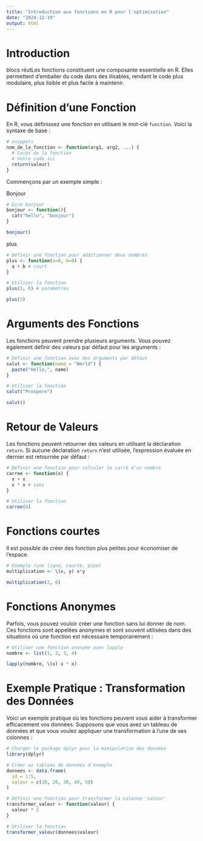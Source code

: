 ```yaml
---
title: "Introduction aux fonctions en R pour l'optimisation"
date: "2024-12-19"
output: html
---
```


# Introduction

blocs réutLes fonctions constituent une composante essentielle en R. Elles permettent d'emballer du code dans des ilisables, rendant le code plus modulaire, plus lisible et plus facile à maintenir.

# Définition d'une Fonction

En R, vous définissez une fonction en utilisant le mot-clé `function`. Voici la syntaxe de base :

```r
# snippets
nom_de_la_fonction <- function(arg1, arg2, ...) {
  # Corps de la fonction
  # Votre code ici
  return(valeur)
}
```

Commençons par un exemple simple :

Bonjour

```r
# Dire bonjour
bonjour <- function(){
  cat("hello", "bonjour")
}

bonjour()
```

plus

```r
# Définir une fonction pour additionner deux nombres
plus <- function(a=0, b=0) {
  a + b # court
}

# Utiliser la fonction
plus(3, 6) # paramètres

plus(3)
```

# Arguments des Fonctions

Les fonctions peuvent prendre plusieurs arguments. Vous pouvez également définir des valeurs par défaut pour les arguments :

```r
# Définir une fonction avec des arguments par défaut
salut <- function(name = "World") {
  paste("Hello,", name)
}

# Utiliser la fonction
salut("Prospère")

salut()
```

# Retour de Valeurs

Les fonctions peuvent retourner des valeurs en utilisant la déclaration `return`. Si aucune déclaration `return` n'est utilisée, l'expression évaluée en dernier est retournée par défaut :

```r
# Définir une fonction pour calculer le carré d'un nombre
carree <- function(x) {
  x + x
  x * x # sans
}

# Utiliser la fonction
carree(4)
```

# Fonctions courtes

Il est possible de créer des fonction plus petites pour économiser de l'espace.

```r
# Exemple (une ligne, courte, pipe)
multiplication <- \(x, y) x*y

multiplication(2, 6)
```

# Fonctions Anonymes

Parfois, vous pouvez vouloir créer une fonction sans lui donner de nom. Ces fonctions sont appelées anonymes et sont souvent utilisées dans des situations où une fonction est nécessaire temporairement :

```r
# Utiliser une fonction anonyme avec lapply
nombre <- list(1, 2, 3, 4)

lapply(nombre, \(x) x * x)
```

# Exemple Pratique : Transformation des Données

Voici un exemple pratique où les fonctions peuvent vous aider à transformer efficacement vos données. Supposons que vous avez un tableau de données et que vous voulez appliquer une transformation à l'une de ses colonnes :

```r
# Charger le package dplyr pour la manipulation des données
library(dplyr)

# Créer un tableau de données d'exemple
donnees <- data.frame(
  id = 1:5,
  valeur = c(10, 20, 30, 40, 50)
)

# Définir une fonction pour transformer la colonne 'valeur'
transformer_valeur <- function(valeur) {
  valeur * 2
}

# Utiliser la fonction
transformer_valeur(donnees$valeur)
```
